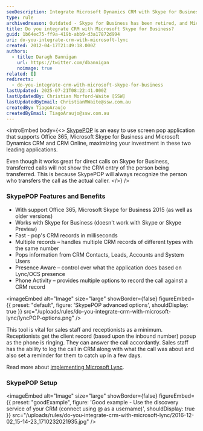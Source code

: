 ```yaml
---
seoDescription: Integrate Microsoft Dynamics CRM with Skype for Business to enhance sales and customer service interactions.
type: rule
archivedreason: Outdated - Skype for Business has been retired, and Microsoft Teams is the recommended replacement for CRM integration. See https://www.ssw.com.au/rules/rules-to-better-microsoft-teams/
title: Do you integrate CRM with Microsoft Skype for Business?
guid: 1b64ec75-ff9a-419b-abb9-d3a17872d994
uri: do-you-integrate-crm-with-microsoft-lync
created: 2012-04-17T21:49:18.000Z
authors:
  - title: Daragh Bannigan
    url: https://twitter.com/dbannigan
    noimage: true
related: []
redirects:
  - do-you-integrate-crm-with-microsoft-skype-for-business
lastUpdated: 2025-07-21T08:22:41.000Z
lastUpdatedBy: Christian Morford-Waite [SSW]
lastUpdatedByEmail: ChristianMWaite@ssw.com.au
createdBy: TiagoAraujo
createdByEmail: TiagoAraujo@ssw.com.au
---
```


<introEmbed
  body={<>
[SkypePOP](https://www.skypepop.com/product/skypepop) is an easy to use screen pop application that supports Office 365, Microsoft Skype for Business and Microsoft Dynamics CRM and CRM Online, maximizing your investment in these two leading applications.

Even though it works great for direct calls on Skype for Business, transferred calls will not show the CRM entry of the person being transferred. This is because SkypePOP will always recognize the person who transfers the call as the actual caller.
  </>}
/>
### SkypePOP Features and Benefits

* With support Office 365, Microsoft Skype for Business 2015 (as well as older versions)
* Works with Skype for Business (doesn't work with Skype or Skype Preview)
* Fast - pop's CRM records in milliseconds
* Multiple records – handles multiple CRM records of different types with the same number
* Pops information from CRM Contacts, Leads, Accounts and System Users
* Presence Aware – control over what the application does based on Lync/OCS presence
* Phone Activity – provides multiple options to record the call against a CRM record


<imageEmbed
  alt="Image"
  size="large"
  showBorder={false}
  figureEmbed={{
    preset: "default",
    figure: 'SkypePOP advanced options',
    shouldDisplay: true
  }}
  src="/uploads/rules/do-you-integrate-crm-with-microsoft-lync/lyncPOP-options.png"
/>

This tool is vital for sales staff and receptionists as a minimum.
Receptionists get the client record (based upon the inbound number) popup as the phone is ringing. They can answer the call accordantly. Sales staff has the ability to log the call in CRM along with what the call was about and also set a reminder for them to catch up in a few days.

Read more about [implementing Microsoft Lync](http://www.ssw.com.au/ssw/Consulting/Lync.aspx).

### SkypePOP Setup

<imageEmbed
  alt="Image"
  size="large"
  showBorder={false}
  figureEmbed={{
    preset: "goodExample",
    figure: 'Good example - Use the discovery service of your CRM (connect using <yourname>@<yourdomain> as a username)',
    shouldDisplay: true
  }}
  src="/uploads/rules/do-you-integrate-crm-with-microsoft-lync/2016-12-02_15-14-23_1710232021935.jpg"
/>
